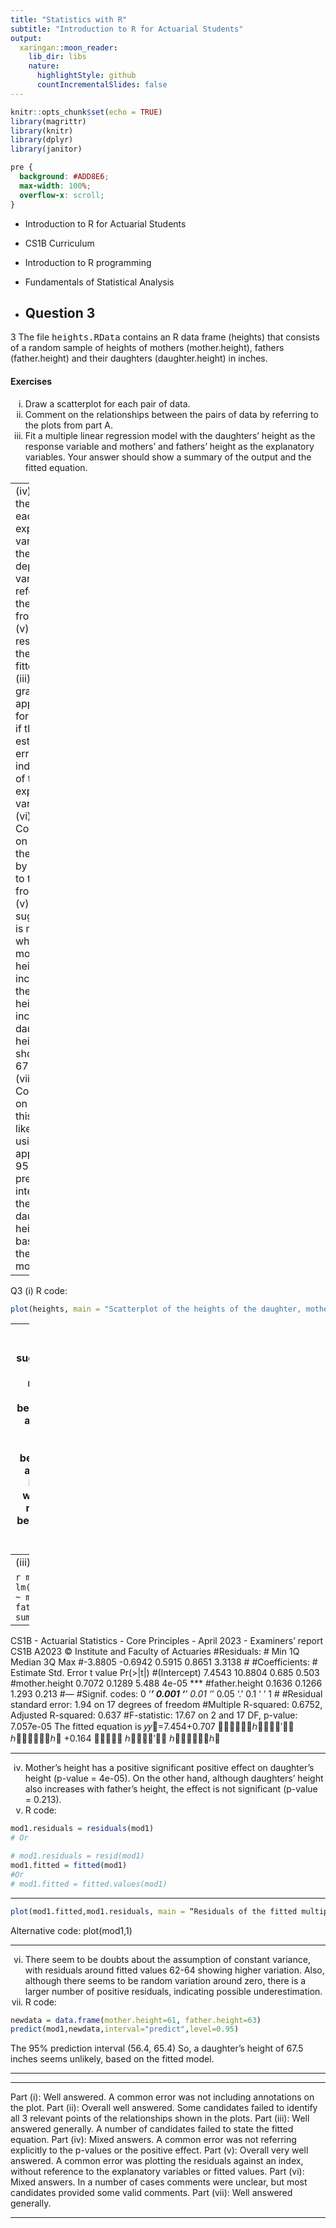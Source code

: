 ```yaml
---
title: "Statistics with R"
subtitle: "Introduction to R for Actuarial Students"
output:
  xaringan::moon_reader:
    lib_dir: libs
    nature:
      highlightStyle: github
      countIncrementalSlides: false
---
```


```r
knitr::opts_chunk$set(echo = TRUE)
library(magrittr)
library(knitr)
library(dplyr)
library(janitor)


```

```css
pre {
  background: #ADD8E6;
  max-width: 100%;
  overflow-x: scroll;
}
```

* Introduction to R for Actuarial Students

* CS1B Curriculum

* Introduction to R programming
* Fundamentals of Statistical Analysis

* Question 3
---


3 The file <tt>heights.RData</tt> contains an R data frame (heights) that consists of a 
random sample of heights of mothers (mother.height), fathers 
(father.height) and their daughters (daughter.height) in inches. 

#### Exercises

(i) Draw a scatterplot for each pair of data. 
(ii) Comment on the relationships between the pairs of data by referring to the 
plots from part A. 
(iii) Fit a multiple linear regression model with the daughters’ height as the 
response variable and mothers’ and fathers’ height as the explanatory 
variables. Your answer should show a summary of the output and the fitted 
equation. 

---
(iv) Assess the effect of each explanatory variable on the dependent variable by 
referring to the R output from part C.  
(v) Plot the residuals of the model fitted in part (iii) using a graph that is 
appropriate for checking if the estimated errors are independent of the 
explanatory variables. 
(vi) Comment on the fit of the model by referring to the plot from part (v). 
A suggestion is made that when the mother’s height is 61 inches and the father’s 
height is 63 inches, their daughter’s height should be 67.5 inches. 
(vii) Comment on whether this claim is likely by using an appropriate 95% 
predictive interval of the daughter’s height based on the fitted model. 


---

Q3
(i) R code:
```r
plot(heights, main = "Scatterplot of the heights of the daughter, mother and father") 
```


---
(ii) The scatterplots suggest a (strong) positive and roughly linear relationship between mothers’ and daughters’ height. 
The relationship between fathers’ and daughters’ height seems weaker 
There is no association between mothers’ and fathers’ height. 

---
(iii) R code:

```r
mod1 = lm(daughter.height ~ mother.height + father.height) 
summary(mod1)
```

---

CS1B - Actuarial Statistics - Core Principles - April 2023 - Examiners’ report
CS1B A2023 © Institute and Faculty of Actuaries
#Residuals:
# Min 1Q Median 3Q Max
#-3.8805 -0.6942 0.5915 0.8651 3.3138
#
#Coefficients:
# Estimate Std. Error t value Pr(>|t|)
#(Intercept) 7.4543 10.8804 0.685 0.503
#mother.height 0.7072 0.1289 5.488 4e-05 ***
#father.height 0.1636 0.1266 1.293 0.213
#---
#Signif. codes: 0 ‘***’ 0.001 ‘**’ 0.01 ‘*’ 0.05 ‘.’ 0.1 ‘ ’ 1
#
#Residual standard error: 1.94 on 17 degrees of freedom
#Multiple R-squared: 0.6752, Adjusted R-squared: 0.637
#F-statistic: 17.67 on 2 and 17 DF, p-value: 7.057e-05 
The fitted equation is
𝑦𝑦􀷜=7.454+0.707 𝑀𝑀𝑀𝑀𝑀𝑀ℎ𝑒𝑒𝑟𝑟′𝑠𝑠 ℎ𝑒𝑒𝑒𝑒𝑒𝑒ℎ𝑡 +0.164 𝐹𝐹𝐹𝐹𝐹 ℎ𝑒𝑒𝑟𝑟′𝑠𝑠 ℎ𝑒𝑒𝑒𝑒𝑒𝑒ℎ𝑡 

---

(iv) Mother’s height has a positive 
significant positive effect on daughter’s height (p-value = 4e-05). 
On the other hand, although daughters’ height also increases with father’s height, 
the effect is not significant (p-value = 0.213). 
(v) R code:
```r
mod1.residuals = residuals(mod1)
# Or
```

```r
# mod1.residuals = resid(mod1)
mod1.fitted = fitted(mod1)
#Or
# mod1.fitted = fitted.values(mod1)
```

---

```r
plot(mod1.fitted,mod1.residuals, main = “Residuals of the fitted multiple regression model”) 
````
Alternative code: plot(mod1,1)

---

(vi) There seem to be doubts about the assumption of constant variance, with residuals around fitted values 62-64 showing higher variation. 
Also, although there seems to be random variation around zero, there is a larger number of positive residuals, indicating possible underestimation. 
(vii) R code:

```r
newdata = data.frame(mother.height=61, father.height=63)
predict(mod1,newdata,interval="predict",level=0.95) 
```
The 95% prediction interval (56.4, 65.4) 
So, a daughter’s height of 67.5 inches seems unlikely, based on the fitted model. 

---

---


Part (i): Well answered. A common error was not including annotations on the plot.
Part (ii): Overall well answered. Some candidates failed to identify all 3 relevant points of the relationships shown in the plots.
Part (iii): Well answered generally. A number of candidates failed to state the fitted equation.
Part (iv): Mixed answers. A common error was not referring explicitly to the p-values or the positive effect.
Part (v): Overall very well answered. A common error was plotting the residuals against an index, without reference to the explanatory variables or fitted values.
Part (vi): Mixed answers. In a number of cases comments were unclear, but most candidates provided some valid comments.
Part (vii): Well answered generally.

---